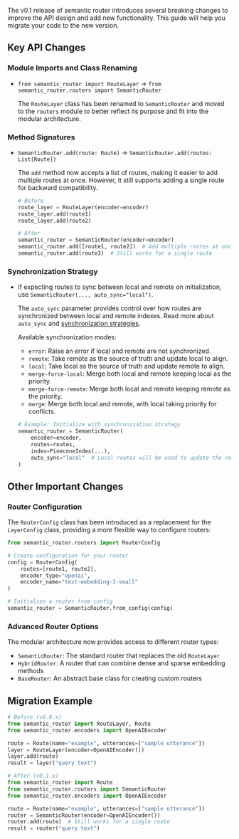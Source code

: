 The v0.1 release of semantic router introduces several breaking changes to improve the API design and add new functionality. This guide will help you migrate your code to the new version.

## Key API Changes

### Module Imports and Class Renaming

- `from semantic_router import RouteLayer` → `from semantic_router.routers import SemanticRouter`
  
  The `RouteLayer` class has been renamed to `SemanticRouter` and moved to the `routers` module to better reflect its purpose and fit into the modular architecture.

### Method Signatures

- `SemanticRouter.add(route: Route)` → `SemanticRouter.add(routes: List[Route])`
  
  The `add` method now accepts a list of routes, making it easier to add multiple routes at once. However, it still supports adding a single route for backward compatibility.

  ```python
  # Before
  route_layer = RouteLayer(encoder=encoder)
  route_layer.add(route1)
  route_layer.add(route2)
  
  # After
  semantic_router = SemanticRouter(encoder=encoder)
  semantic_router.add([route1, route2])  # Add multiple routes at once
  semantic_router.add(route3)  # Still works for a single route
  ```

### Synchronization Strategy

- If expecting routes to sync between local and remote on initialization, use `SemanticRouter(..., auto_sync="local")`. 

  The `auto_sync` parameter provides control over how routes are synchronized between local and remote indexes. Read more about `auto_sync` and [synchronization strategies](../features/sync).

  Available synchronization modes:
  
  - `error`: Raise an error if local and remote are not synchronized.
  - `remote`: Take remote as the source of truth and update local to align.
  - `local`: Take local as the source of truth and update remote to align.
  - `merge-force-local`: Merge both local and remote keeping local as the priority.
  - `merge-force-remote`: Merge both local and remote keeping remote as the priority.
  - `merge`: Merge both local and remote, with local taking priority for conflicts.

  ```python
  # Example: Initialize with synchronization strategy
  semantic_router = SemanticRouter(
      encoder=encoder,
      routes=routes,
      index=PineconeIndex(...),
      auto_sync="local"  # Local routes will be used to update the remote index
  )
  ```

## Other Important Changes

### Router Configuration

The `RouterConfig` class has been introduced as a replacement for the `LayerConfig` class, providing a more flexible way to configure routers:

```python
from semantic_router.routers import RouterConfig

# Create configuration for your router
config = RouterConfig(
    routes=[route1, route2],
    encoder_type="openai",
    encoder_name="text-embedding-3-small"
)

# Initialize a router from config
semantic_router = SemanticRouter.from_config(config)
```

### Advanced Router Options

The modular architecture now provides access to different router types:

- `SemanticRouter`: The standard router that replaces the old `RouteLayer`
- `HybridRouter`: A router that can combine dense and sparse embedding methods
- `BaseRouter`: An abstract base class for creating custom routers

## Migration Example

```python
# Before (v0.0.x)
from semantic_router import RouteLayer, Route
from semantic_router.encoders import OpenAIEncoder

route = Route(name="example", utterances=["sample utterance"])
layer = RouteLayer(encoder=OpenAIEncoder())
layer.add(route)
result = layer("query text")

# After (v0.1.x)
from semantic_router import Route
from semantic_router.routers import SemanticRouter
from semantic_router.encoders import OpenAIEncoder

route = Route(name="example", utterances=["sample utterance"])
router = SemanticRouter(encoder=OpenAIEncoder())
router.add(route)  # Still works for a single route
result = router("query text")
``` 